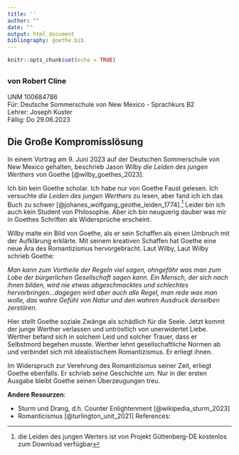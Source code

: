 ```yaml
---
title: ''
author: ""
date: ""
output: html_document
bibliography: goethe.bib
---
```


```r
knitr::opts_chunk$set(echo = TRUE)
```

## 
### von Robert Cline
UNM 100684786  
F&uuml;r:  Deutsche Sommerschule von New Mexico - Sprachkurs B2    
Lehrer:  Joseph Kuster  
F&auml;llig:  Do 29.06.2023  

## Die Große Kompromisslösung 

In einem Vortrag am 9. Juni 2023 auf der Deutschen Sommerschule von New Mexico gehalten, beschrieb Jason Wilby *die Leiden des jungen Werthers* von Goethe [@wilby_goethes_2023]. 

Ich bin kein Goethe scholar.  Ich habe nur von Goethe Faust gelesen.  Ich versuchte *die Leiden des jungen Werthers* zu lesen, aber fand ich ich das Buch zu schwer [@johanes_wolfgang_geothe_leiden_1774].^[die Leiden des jungen Werters ist von Projekt G&uuml;ttenberg-DE kostenlos zum Download verfügbar]  Leider bin ich auch kein Student von Philosophie.  Aber ich bin neuguerig dauber was mir in Goethes Schriften als Widersprüche erscheint.

Wilby malte ein Bild von Goethe, als er sein Schaffen als einen Umbruch mit der Aufklärung erklärte. Mit seinem kreativen Schaffen hat Goethe eine neue Ära des Romantizismus hervorgebracht. Laut Wilby, Laut Wilby schrieb Goethe:

*Man kann zum Vortheile der Regeln viel sagen, ohngef&auml;hr was man zum Lobe der b&uuml;rgerlichen Gesellschaft sagen kann.  Ein Mensch, der sich nach ihnen bilden, wird nie etwas abgeschmacktes und schlechtes hervorbringen...dagegen wird aber auch alle Regel, man rede was man wolle, das wahre Gef&uuml;hl von Natur und den wahren Ausdruck derselben zerst&ouml;ren.*

Hier stellt Goethe soziale Zwänge als schädlich für die Seele.  Jetzt kommt der junge Werther verlassen und untröstlich von unerwidertet Liebe.  Werther befand sich in solchem Leid und solcher Trauer, dass er Selbstmord begehen musste. Werther lehnt gesellschaftliche Normen ab und verbindet sich mit idealistischem Romantizismus. Er erliegt ihnen.

Im Widerspruch zur Verehrung des Romantizismus seiner Zeit, erliegt Goethe ebenfalls. Er schrieb seine Geschichte um. Nur in der ersten Ausgabe bleibt Goethe seinen Überzeugungen treu.

**Andere Resourzen**: 

* Sturm und Drang, d.h. Counter Enlightenment [@wikipedia_sturm_2023] 
* Romanticismus  [@turlington_unit_2021]
References: 
